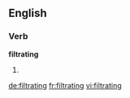 ==English==

===Verb===
'''filtrating'''

# {{present participle of|[[filtrate]]}}

[[de:filtrating]]
[[fr:filtrating]]
[[vi:filtrating]]
